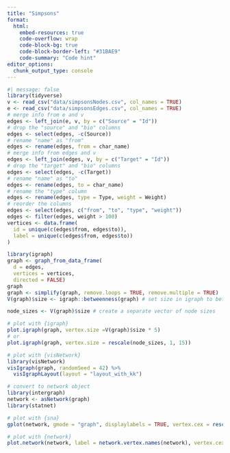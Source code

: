 ---
title: "Simpsons"
format:
  html:
    embed-resources: true
    code-overflow: wrap
    code-block-bg: true
    code-block-border-left: "#31BAE9"
    code-summary: "Code hint"
editor_options: 
  chunk_output_type: console
---

```{r}
#| message: false
library(tidyverse)
v <- read_csv("data/simpsonsNodes.csv", col_names = TRUE)
e <- read_csv("data/simpsonsEdges.csv", col_names = TRUE)
# merge info from e and v
edges <- left_join(e, v, by = c("Source" = "Id"))
# drop the "source" and "bio" columns
edges <- select(edges, -c(Source))
# rename "name" as "from"
edges <- rename(edges, from = char_name)
# merge info from edges and v
edges <- left_join(edges, v, by = c("Target" = "Id"))
# drop the "target" and "bio" columns
edges <- select(edges, -c(Target))
# rename "name" as "to"
edges <- rename(edges, to = char_name)
# rename the "type" column
edges <- rename(edges, type = Type, weight = Weight)
# reorder the columns
edges <- select(edges, c("from", "to", "type", "weight"))
edges <- filter(edges, weight > 100)
vertices <- data.frame(
  id = unique(c(edges$from, edges$to)),
  label = unique(c(edges$from, edges$to))
)

library(igraph)
graph <- graph_from_data_frame(
  d = edges,
  vertices = vertices,
  directed = FALSE)
graph
graph <- simplify(graph, remove.loops = TRUE, remove.multiple = TRUE) 
V(graph)$size <- igraph::betweenness(graph) # set size in igraph to betweeness

node_sizes <- V(graph)$size # create a separate vector of node sizes

# plot with {igraph}
plot.igraph(graph, vertex.size =V(graph)$size * 5)
# or
plot.igraph(graph, vertex.size = rescale(node_sizes, 1, 15))

# plot with {visNetwork}
library(visNetwork)
visIgraph(graph, randomSeed = 42) %>%
  visIgraphLayout(layout = "layout_with_kk")

# convert to network object
library(intergraph)
network <- asNetwork(graph)
library(statnet)

# plot with {sna}
gplot(network, gmode = "graph", displaylabels = TRUE, vertex.cex = rescale(node_sizes, 1, 2))

# plot with {network}
plot.network(network, label = network.vertex.names(network), vertex.cex = rescale(node_sizes, 1, 4))
```
